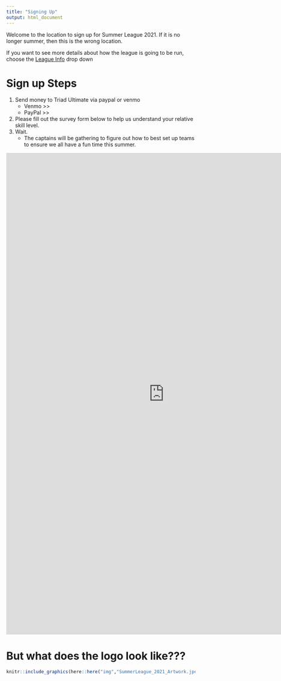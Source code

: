 ```yaml
---
title: "Signing Up"
output: html_document
---
```


Welcome to the location to sign up for Summer League 2021. If it is no longer summer, then this is the wrong location.

If you want to see more details about how the league is going to be run, choose the [League Info](https://triad-ultimate.netlify.app/league.html) drop down



# Sign up Steps  


1. Send money to Triad Ultimate via paypal or venmo  
    * Venmo >>  
    * PayPal >> 
1. Please fill out the survey form below to help us understand your relative skill level.  
1. Wait.
    * The captains will be gathering to figure out how to best set up teams to ensure we all have a fun time this summer.


<iframe src="https://docs.google.com/forms/d/e/1FAIpQLSeZcQi-pTylk-XN2T_l5v3kB8ajJYFCjuiWqeJulxPW2AxYhg/viewform?embedded=true" width="840" height="1281" frameborder="0" marginheight="0" marginwidth="0">Loading…</iframe>
 

# But what does the logo look like???

```r
knitr::include_graphics(here::here("img","SummerLeague_2021_Artwork.jpeg"))
```

